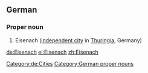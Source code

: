 ==German==
{{wikipedia}}
{{wikipedia|lang=de}}
===Proper noun===
{{head|de}}
# Eisenach ([[independent city]] in [[Thuringia]], Germany)
[[Category:de:Cities]]
[[Category:German proper nouns]]

[[de:Eisenach]]
[[el:Eisenach]]
[[zh:Eisenach]]